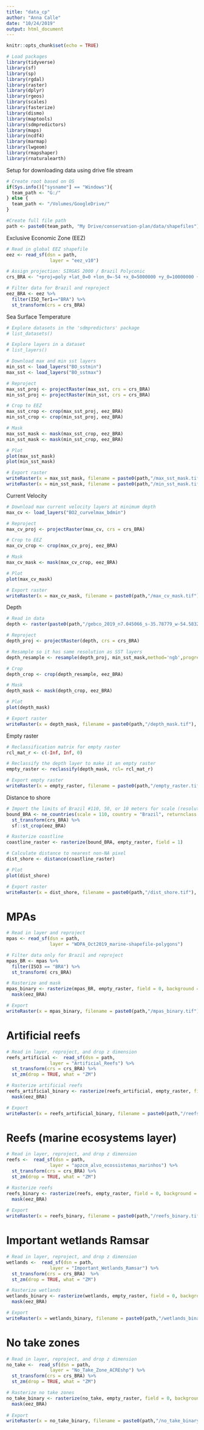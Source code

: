 ```yaml
---
title: "data_cp"
author: "Anna Calle"
date: "10/24/2019"
output: html_document
---
```


```r
knitr::opts_chunk$set(echo = TRUE)
```

```r
# Load packages
library(tidyverse)
library(sf)
library(sp)
library(rgdal)
library(raster)
library(dplyr)
library(rgeos)
library(scales)
library(fasterize)
library(dismo)
library(maptools)
library(sdmpredictors)
library(maps)
library(ncdf4)
library(marmap)
library(lwgeom)
library(rmapshaper)
library(rnaturalearth)
```

Setup for downloading data using drive file stream
```r
# Create root based on OS
if(Sys.info()["sysname"] == "Windows"){
  team_path <- "G:/"
} else {
  team_path <- "/Volumes/GoogleDrive/"
}

#Create full file path
path <- paste0(team_path, "My Drive/conservation-plan/data/shapefiles")

```

Exclusive Economic Zone (EEZ)
```r
# Read in global EEZ shapefile
eez <- read_sf(dsn = path,
                layer = "eez_v10")

# Assign projection: SIRGAS 2000 / Brazil Polyconic
crs_BRA <- "+proj=poly +lat_0=0 +lon_0=-54 +x_0=5000000 +y_0=10000000 +ellps=GRS80 +towgs84=0,0,0,0,0,0,0 +units=m +no_defs"

# Filter data for Brazil and reproject 
eez_BRA <- eez %>% 
  filter(ISO_Ter1=="BRA") %>% 
  st_transform(crs = crs_BRA)

```

Sea Surface Temperature
```r
# Explore datasets in the 'sdmpredictors' package 
# list_datasets() 

# Explore layers in a dataset 
# list_layers() 

# Download max and min sst layers
min_sst <- load_layers("BO_sstmin")
max_sst <- load_layers("BO_sstmax")

# Reproject
max_sst_proj <- projectRaster(max_sst, crs = crs_BRA)
min_sst_proj <- projectRaster(min_sst, crs = crs_BRA)

# Crop to EEZ
max_sst_crop <- crop(max_sst_proj, eez_BRA)
min_sst_crop <- crop(min_sst_proj, eez_BRA)

# Mask
max_sst_mask <- mask(max_sst_crop, eez_BRA)
min_sst_mask <- mask(min_sst_crop, eez_BRA)

# Plot
plot(max_sst_mask)
plot(min_sst_mask)

# Export raster
writeRaster(x = max_sst_mask, filename = paste0(path,"/max_sst_mask.tif"), overwrite = T)
writeRaster(x = min_sst_mask, filename = paste0(path,"/min_sst_mask.tif"), overwrite = T)

```

Current Velocity
```r
# Download max current velocity layers at minimum depth
max_cv <- load_layers("BO2_curvelmax_bdmin")

# Reproject
max_cv_proj <- projectRaster(max_cv, crs = crs_BRA)

# Crop to EEZ
max_cv_crop <- crop(max_cv_proj, eez_BRA)

# Mask
max_cv_mask <- mask(max_cv_crop, eez_BRA)

# Plot
plot(max_cv_mask)

# Export raster
writeRaster(x = max_cv_mask, filename = paste0(path,"/max_cv_mask.tif"), overwrite = T)

```

Depth
```r
# Read in data
depth <- raster(paste0(path,"/gebco_2019_n7.045066_s-35.78779_w-54.58321_e-26.01452.tif"))

# Reproject
depth_proj <- projectRaster(depth, crs = crs_BRA)

# Resample so it has same resolution as SST layers
depth_resample <- resample(depth_proj, min_sst_mask,method='ngb',progress='text')

# Crop
depth_crop <- crop(depth_resample, eez_BRA)

# Mask
depth_mask <- mask(depth_crop, eez_BRA)

# Plot
plot(depth_mask)

# Export raster
writeRaster(x = depth_mask, filename = paste0(path,"/depth_mask.tif"), overwrite = T)
```

Empty raster
```r
# Reclassification matrix for empty raster
rcl_mat_r <- c(-Inf, Inf, 0)

# Reclassify the depth layer to make it an empty raster
empty_raster <- reclassify(depth_mask, rcl= rcl_mat_r)

# Export empty raster
writeRaster(x = empty_raster, filename = paste0(path,"/empty_raster.tif"), overwrite = T)

```


Distance to shore
```r
# Import the limits of Brazil #110, 50, or 10 meters for scale (resolution)
bound_BRA <- ne_countries(scale = 110, country = "Brazil", returnclass = "sf") %>%
  st_transform(crs_BRA) %>% 
  sf::st_crop(eez_BRA)

# Rasterize coastline
coastline_raster <- rasterize(bound_BRA, empty_raster, field = 1)

# Calculate distance to nearest non-NA pixel
dist_shore <- distance(coastline_raster)

# Plot
plot(dist_shore)

# Export raster
writeRaster(x = dist_shore, filename = paste0(path,"/dist_shore.tif"), overwrite = T)
```

# MPAs
```r
# Read in layer and reproject
mpas <- read_sf(dsn = path,
                layer = "WDPA_Oct2019_marine-shapefile-polygons")

# Filter data only for Brazil and reproject
mpas_BR <- mpas %>% 
  filter(ISO3 == "BRA") %>%
  st_transform( crs_BRA)

# Rasterize and mask
mpas_binary <- rasterize(mpas_BR, empty_raster, field = 0, background = 1) %>% 
  mask(eez_BRA)

# Export
writeRaster(x = mpas_binary, filename = paste0(path,"/mpas_binary.tif"), overwrite = T)
```

# Artificial reefs
```r
# Read in layer, reproject, and drop z dimension
reefs_artificial <-  read_sf(dsn = path,
                layer = "Artificial_Reefs") %>% 
  st_transform(crs = crs_BRA) %>%
  st_zm(drop = TRUE, what = "ZM")

# Rasterize artificial reefs
reefs_artificial_binary <- rasterize(reefs_artificial, empty_raster, field = 0, background = 1) %>%
  mask(eez_BRA)

# Export
writeRaster(x = reefs_artificial_binary, filename = paste0(path,"/reefs_artificial_binary.tif"), overwrite = T)
```

# Reefs (marine ecosystems layer)
```r
# Read in layer, reproject, and drop z dimension
reefs <-  read_sf(dsn = path,
                layer = "apzcm_alvo_ecossistemas_marinhos") %>% 
  st_transform(crs = crs_BRA) %>%
  st_zm(drop = TRUE, what = "ZM")

# Rasterize reefs
reefs_binary <- rasterize(reefs, empty_raster, field = 0, background = 1) %>% 
  mask(eez_BRA)
 
# Export
writeRaster(x = reefs_binary, filename = paste0(path,"/reefs_binary.tif"), overwrite = T)
```

# Important wetlands Ramsar
```r
# Read in layer, reproject, and drop z dimension
wetlands <-  read_sf(dsn = path,
                layer = "Important_Wetlands_Ramsar") %>% 
  st_transform(crs = crs_BRA)  %>%
  st_zm(drop = TRUE, what = "ZM")

# Rasterize wetlands
wetlands_binary <- rasterize(wetlands, empty_raster, field = 0, background = 1)%>% 
  mask(eez_BRA)

# Export
writeRaster(x = wetlands_binary, filename = paste0(path,"/wetlands_binary.tif"), overwrite = T)

```

# No take zones
```r
# Read in layer, reproject, and drop z dimension
no_take <-  read_sf(dsn = path,
                layer = "No_Take_Zone_ACREshp") %>% 
  st_transform(crs = crs_BRA) %>%
  st_zm(drop = TRUE, what = "ZM")

# Rasterize no take zones
no_take_binary <- rasterize(no_take, empty_raster, field = 0, background = 1) %>% 
  mask(eez_BRA)
 
# Export
writeRaster(x = no_take_binary, filename = paste0(path,"/no_take_binary.tif"), overwrite = T)

```

